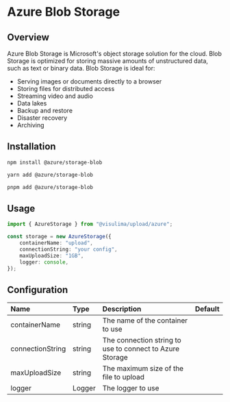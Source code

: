 # Azure Blob Storage

## Overview

Azure Blob Storage is Microsoft's object storage solution for the cloud. Blob Storage is optimized for storing massive amounts of unstructured data, such as text or binary data. Blob Storage is ideal for:

-   Serving images or documents directly to a browser
-   Storing files for distributed access
-   Streaming video and audio
-   Data lakes
-   Backup and restore
-   Disaster recovery
-   Archiving

## Installation

```sh
npm install @azure/storage-blob
```

```sh
yarn add @azure/storage-blob
```

```sh
pnpm add @azure/storage-blob
```

## Usage

```ts
import { AzureStorage } from "@visulima/upload/azure";

const storage = new AzureStorage({
    containerName: "upload",
    connectionString: "your config",
    maxUploadSize: "1GB",
    logger: console,
});
```

## Configuration

| Name             | Type   | Description                                              | Default     |
|:-----------------|:-------|:---------------------------------------------------------|:------------|
| containerName    | string | The name of the container to use                         |             |
| connectionString | string | The connection string to use to connect to Azure Storage |             |
| maxUploadSize    | string | The maximum size of the file to upload                   |             |
| logger           | Logger | The logger to use                                        |             |
